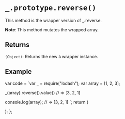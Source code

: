 # `_.prototype.reverse()`

This method is the wrapper version of _.reverse.

**Note**: This method mutates the wrapped array.

## Returns

`(Object)`: Returns the new `å` wrapper instance.

## Example


  var code = `var _ = require("lodash");
var array = [1, 2, 3];
 
_(array).reverse().value()
// => [3, 2, 1]
 
console.log(array);
// => [3, 2, 1]
`;
  return (
    <div>
      <Embed source={code} />
    </div>
  );
};

<Demo />


